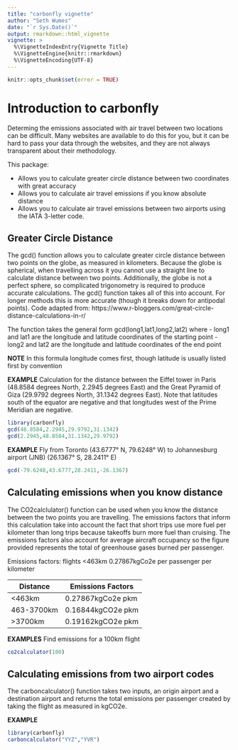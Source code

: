 ```yaml
---
title: "carbonfly vignette"
author: "Seth Wumes"
date: "`r Sys.Date()`"
output: rmarkdown::html_vignette
vignette: >
  %\VignetteIndexEntry{Vignette Title}
  %\VignetteEngine{knitr::rmarkdown}
  %\VignetteEncoding{UTF-8}
---
```

```r
knitr::opts_chunk$set(error = TRUE)
```


# Introduction to carbonfly

Determing the emissions associated with air travel between two locations can be difficult. Many websites are available to do this for you, but it can be hard to pass your data through the websites, and they are not always transparent about their methodology.

This package:

- Allows you to calculate greater circle distance between two coordinates with great accuracy
- Allows you to calculate air travel emissions if you know absolute distance
- Allows you to calculate air travel emissions between two airports using the IATA 3-letter code.

## Greater Circle Distance

The gcd() function allows you to calculate greater circle distance between two points on the globe, as measured in kilometers. Because the globe is spherical, when travelling across it you cannot use a straight line to calculate distance between two points. Additionally, the globe is not a perfect sphere, so complicated trigonometry is required to produce accurate calculations. The gcd() function takes all of this into account. For longer methods this is more accurate (though it breaks down for antipodal points). Code adapted from: https://www.r-bloggers.com/great-circle-distance-calculations-in-r/

The function takes the general form gcd(long1,lat1,long2,lat2) where
- long1 and lat1 are the longitude and latitude coordinates of the starting point
- long2 and lat2 are the longitude and latitude coordinates of the end point

**NOTE** In this formula longitude comes first, though latitude is usually listed first by convention

**EXAMPLE**
Calculation for the distance between the Eiffel tower in Paris (48.8584 degrees North, 2.2945 degrees East) and the Great Pyramid of Giza (29.9792 degrees North, 31.1342 degrees East). Note that latitudes south of the equator are negative and that longitudes west of the Prime Meridian are negative. 

```r
library(carbonfly)
gcd(48.8584,2.2945,29.9792,31.1342)
gcd(2.2945,48.8584,31.1342,29.9792)
```



**EXAMPLE**
Fly from Toronto (43.6777° N, 79.6248° W) to Johannesburg airport (JNB) (26.1367° S, 28.2411° E)

```r
gcd(-79.6248,43.6777,28.2411,-26.1367)
```



## Calculating emissions when you know distance

The CO2calclulator() function can be used when you know the distance between the two points you are travelling. The emissions factors that inform this calculation take into account the fact that short trips use more fuel per kilometer than long trips because takeoffs burn more fuel than cruising. The emissions factors also account for average aircraft occupancy so the figure provided represents the total of greenhouse gases burned per passenger.

Emissions factors:
flights <463km 0.27867kgCo2e per passenger per kilometer

Distance | Emissions Factors
------------- | -------------
<463km | 0.27867kgCo2e pkm
463-3700km | 0.16844kgCO2e pkm
>3700km | 0.19162kgCO2e pkm

**EXAMPLES**
Find emissions for a 100km flight

```r
co2calculator(100)
```



## Calculating emissions from two airport codes

The carboncalculator() function takes two inputs, an origin airport and a destination airport and returns the total emissions per passenger created by taking the flight as measured in kgCO2e.

**EXAMPLE**
```r
library(carbonfly)
carboncalculator("YYZ","YVR")
```

